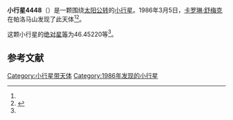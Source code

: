 {{Infobox planet
| bgcolour = #FFFFC0
| name = 4448 Phildavis
| symbol = 
| image = 
| caption = 
| discovery = yes
| discovery_ref = 
| discoverer = [[卡罗琳·舒梅克|卡罗琳·舒梅克]]
| discovery_site = [[帕洛马山|帕洛马山]] 
| discovered = 1986年3月5日
| designations = yes
| mp_name = 
| named_after = 
| alt_names = 1986 EO/ 1964 WH / 1972 XA2 / 1976 YB4
| mp_category = [[主带小行星|主带小行星]]
| orbit_ref = <ref name="a">[http://ssd.jpl.nasa.gov/sbdb.cgi?sstr=4448 4448 Phildavis] {{Wayback|url=http://ssd.jpl.nasa.gov/sbdb.cgi?sstr=4448 |date=20201124005302 }}，小行星數據庫瀏覽器（JPL Small-Body Database Browser）－[[美国国家航空航天局|美国国家航空航天局]]喷气推进实验室</ref>
| epoch = 2456400.5 (2013年4月18日更新)
| aphelion = {{convert|2.7612376|AU|km|3|abbr=on|lk=out}}
| perihelion = {{convert|2.3328126|AU|km|3|abbr=on}}
| semimajor = {{convert|2.5470251|AU|km|3|abbr=on}}
| eccentricity = 0.084103
| period = 1484.732618 [[日|日]]<br />4.06[[儒略年|儒略年]]
| avg_speed = 
| inclination = 16.81509
| asc_node = 83.34660
| mean_anomaly = 
| arg_peri = 46.45220
| satellites = 
| physical_characteristics = yes
| dimensions = 
| mass = 
| density = 
| surface_grav = 
| escape_velocity = 
| sidereal_day = 
| axial_tilt = 
| pole_ecliptic_lat = 
| pole_ecliptic_lon = 
| albedo = 
| temperatures= 
| temp_name1 = 
| mean_temp_1 = 
| max_temp_1 = 
| temp_name2 = 
| max_temp_2 = 
| spectral_type = 
| abs_magnitude = 46.45220
}}

'''小行星4448'''（{{lang-en|4448 Phildavis}}）是一颗围绕[[太阳|太阳]][[公转|公转]]的[[小行星|小行星]]。1986年3月5日，[[卡罗琳·舒梅克|卡罗琳·舒梅克]]在帕洛马山发现了此天体<ref name="a" /><ref>{{cite news|title=小行星列表|url=http://cfa-www.harvard.edu/iau/lists/NumberedMPs.txt|accessdate=2013-07-08|newspaper=哈佛大学|archive-date=2008-05-17|archive-url=https://web.archive.org/web/20080517010638/http://cfa-www.harvard.edu/iau/lists/NumberedMPs.txt|dead-url=no}}</ref>。

这颗小行星的[[绝对星等|绝对星等]]为46.45220等<ref name="a" />。

==参考文献==
{{reflist}}
{{Minor Planet Number|[[小行星4447|小行星4447]]|[[小行星4449|小行星4449]]}}

{{小天体}}

[[Category:小行星带天体|Category:小行星带天体]]
[[Category:1986年发现的小行星|Category:1986年发现的小行星]]

{{asteroid-stub}}